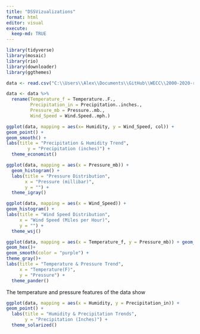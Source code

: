 ```yaml
---
title: "DSSVizualizations"
format: html
editor: visual
execute:
  keep-md: TRUE
---
```


```r
library(tidyverse)
library(mosaic)
library(rio)
library(downloader)
library(ggthemes)

```

```r
data <- read.csv("C:\\Users\\Alex\\Documents\\GitHub\\WECC\\2000-2020-rexburg.csv")

data <- data %>%
  rename(Temperature_f = Temperature..F.,
         Precipitation_in = Precipitation..inches.,
         Pressure_mb = Pressure..mb.,
         Wind_Speed = Wind.Speed..mph.)

```

```r
ggplot(data, mapping = aes(x= Humidity, y = Wind_Speed, col)) + 
geom_point() +
geom_smooth() +
labs(title = "Precipitation & Humidity Trend",
        y = "Precipitation (inches)") +
  theme_economist()
```

```r
ggplot(data, mapping = aes(x = Pressure_mb)) + 
  geom_histogram() + 
  labs(title = "Pressure Distribution",
       x = "Pressure (millibar)",
       y = "") + 
  theme_igray()
```

```r
ggplot(data, mapping = aes(x = Wind_Speed)) + 
geom_histogram() + 
labs(title = "Wind Speed Distribution",
     x = "Wind Speed (Miles per Hour)",
     y = "") +
  theme_wsj()
```

```r
ggplot(data, mapping = aes(x = Temperature_f, y = Pressure_mb)) + geom_point() +
geom_hex()+
geom_smooth(color = "purple") +
theme_gray()+
labs(title = "Temperature & Pressure Trend",
     x = "Temperature(F)",
     y = "Pressure") +
  theme_pander()
```

The temperature and pressure features of the data show

```r
ggplot(data, mapping = aes(x = Humidity, y = Precipitation_in)) + 
geom_point() +
  labs(title = "Humidity & Precipitation Trends",
       y = "Precipitation (Inches)") +
  theme_solarized()
```